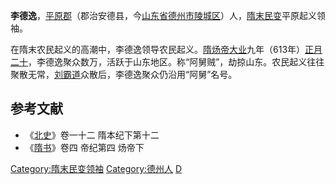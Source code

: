 '''李德逸'''，[[平原郡|平原郡]]（郡治安德县，今[[山东省|山东省]][[德州市|德州市]][[陵城区|陵城区]]）人，[[隋末民变|隋末民变]]平原起义领袖。

在隋末农民起义的高潮中，李德逸领导农民起义。[[隋炀帝|隋炀帝]][[大业|大业]]九年（613年）[[正月二十|正月二十]]，李德逸聚众数万，活跃于山东地区。称“阿舅贼”，劫掠山东。农民起义往往聚散无常，[[刘霸道|刘霸道]]众散后，李德逸聚众仍沿用“阿舅”名号。
==参考文献==
*《[[北史|北史]]》卷一十二 隋本纪下第十二
*《[[隋书|隋书]]》卷四 帝纪第四 炀帝下
{{DEFAULTSORT:L}}
[[Category:隋末民变领袖|Category:隋末民变领袖]]
[[Category:德州人|Category:德州人]]
[[Category:李姓|D]]